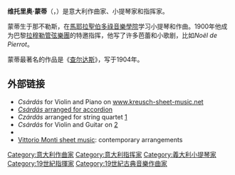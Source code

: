 {{NoteTA
|G1 = Music
}}
{{Listen
|title=Csárdás
|filename=USAFB Czardas.ogg
|description=[[查尔达什_(蒙蒂)|查尔达什]]，[[美國空軍樂隊|美國空軍樂隊]]演奏
}}
'''维托里奥·蒙蒂'''（{{lang-it|Vittorio Monti}}，{{bd|1868年|1月6日|1922年|6月20日}}）是意大利作曲家、小提琴家和指挥家。

蒙蒂生于那不勒斯，在[[馬耶拉聖伯多祿音樂學院|馬耶拉聖伯多祿音樂學院]]学习小提琴和作曲。1900年他成为巴黎[[拉穆勒管弦樂團|拉穆勒管弦樂團]]的特邀指挥，他写了许多芭蕾和小歌剧，比如''Noël de Pierrot''。

蒙蒂最著名的作品是《[[查尔达什_(蒙蒂)|查尔达斯]]》，写于1904年。

== 外部链接 ==
* ''Csárdás'' for Violin and Piano on [http://kreusch-sheet-music.net/eng/?page=show&query=Vittorio%20Monti&order=op www.kreusch-sheet-music.net]
* [http://www.abnir.co.uk/shop/ ''Csárdás'' arranged for accordion]
* ''Czárdás'' arranged for string quartet [https://web.archive.org/web/20110629150616/http://www.sibeliusmusic.com/index.php?sm=home.score&scoreID=83756]
* ''Csárdás'' for Violin and Guitar on [https://web.archive.org/web/20120320111155/http://www.forrestguitarensembles.co.uk/other.html]
* {{IMSLP|id=Monti, Vittorio|cname=蒙蒂}}
* [http://www.load.cd/sheetmusic/11580_vittorio_monti/ Vittorio Monti sheet music]: contemporary arrangements

{{Authority control}}
{{DEFAULTSORT:Monti, Vittorio}}
[[Category:意大利作曲家|Category:意大利作曲家]]
[[Category:意大利指挥家|Category:意大利指挥家]]
[[Category:義大利小提琴家|Category:義大利小提琴家]]
[[Category:19世紀指揮家|Category:19世紀指揮家]]
[[Category:19世紀古典音樂作曲家|Category:19世紀古典音樂作曲家]]